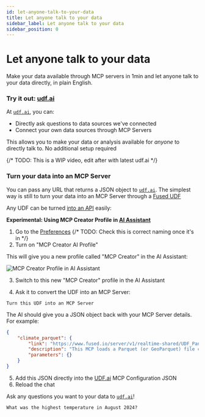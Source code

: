```yaml
---
id: let-anyone-talk-to-your-data
title: Let anyone talk to your data
sidebar_label: Let anyone talk to your data
sidebar_position: 0
---
```


# Let anyone talk to your data

Make your data available through MCP servers in 1min and let anyone talk to your data directly, in plain English.

### Try it out: [udf.ai](https://udf.ai/)

At [`udf.ai`](https://udf.ai/), you can:
- Directly ask questions to data sources we've connected
- Connect your own data sources through MCP Servers

This allows you to make your data or analysis available for _anyone_ to directly talk to. No additional setup required

{/* TODO: This is a WIP video, edit after with latest udf.ai */}


<ReactPlayer 
  className="video__player"
  playing={false}
  muted={true}
  controls
  height="100%"
  width="100%"
  url="https://fused-magic.s3.us-west-2.amazonaws.com/workbench-walkthrough-videos/docs_rewrite/tutorials/UDF_to_MCP_to_udf.ai_compressed.mp4"
/>


### Turn your data into an MCP Server

You can pass any URL that returns a JSON object to [`udf.ai`](https://udf.ai/). The simplest way is still to turn your data into an MCP Server through a [Fused UDF](/core-concepts/write/)

Any UDF can be turned [into an API](/tutorials/engineering-etl/#turn-your-data-into-an-api) easily:

**Experimental: Using MCP Creator Profile in [AI Assistant](/workbench/ai-assistant/)**

1. Go to the [Preferences](/workbench/preferences/)
{/* TODO: Check this is correct naming once it's in */}
2. Turn on "MCP Creator AI Profile" 

This will give you a new profile called "MCP Creator" in the AI Assistant:

![MCP Creator Profile in AI Assistant](/img/tutorials/MCP_creator_profile.png)

3. Switch to this new "MCP Creator" profile in the AI Assistant

4. Ask it to convert the UDF into an MCP Server: 

```text
Turn this UDF into an MCP Server
```

The AI should give you a JSON object back with your MCP Server details. For example:

```json
{ 
    "climate_parquet": { 
        "link": "https://www.fused.io/server/v1/realtime-shared/UDF_Pandas_Parquet/run/file?dtype_out_raster=png&dtype_out_vector=json", 
        "description": "This MCP loads a Parquet (or GeoParquet) file containing daily mean temperature data for August 2024 from an S3 bucket and returns it as a pandas DataFrame.\n\n- Parameters: None – the file path is hard‑coded inside the function.\n- Return value: A pandas DataFrame with two columns: datestr (date string) and daily_mean_temp (temperature value).\n- Typical use cases: Quickly load a static climate dataset for exploratory analysis, charting, or further processing within the Fused Workbench.\n- Notes: The function performs no transformation; it simply reads the file. If the Parquet file contained geometry columns, they would be preserved for vector visualizations.", 
        "parameters": {} 
    } 
}
```

5. Add this JSON directly into the [UDF.ai](https://udf.ai/) MCP Configuration JSON
6. Reload the chat

Ask any questions you want to your data to [`udf.ai`](https://udf.ai/)!

```
What was the highest temperature in August 2024?
```
